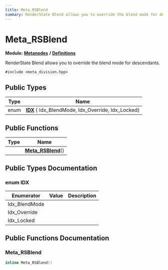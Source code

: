```yaml
---
title: Meta_RSBlend
summary: RenderState Blend allows you to override the blend mode for descendants. 
---
```


# Meta_RSBlend

**Module:** **[Metanodes](../../modules/metanodes/index.mdx)** **/** **[Definitions](../../modules/metanodes/definitions.mdx)**

RenderState Blend allows you to override the blend mode for descendants. 

`#include <meta_division.hpp>`

## Public Types

| Type           | Name           |
| -------------- | -------------- |
| enum| **[IDX](#enum-idx)** { Idx_BlendMode, Idx_Override, Idx_Locked} |

## Public Functions

| Type           | Name           |
| -------------- | -------------- |
| | **[Meta_RSBlend](#meta-rsblend)**() |

## Public Types Documentation

### enum IDX

| Enumerator | Value | Description |
| ---------- | ----- | ----------- |
| Idx_BlendMode | |   |
| Idx_Override | |   |
| Idx_Locked | |   |

## Public Functions Documentation

### Meta_RSBlend

```cpp
inline Meta_RSBlend()
```
